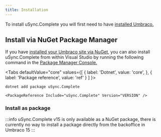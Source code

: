 ```yaml
---
title: Installation
---
```


To install uSync.Complete you will first need to have [installed Umbraco.](https://docs.umbraco.com/umbraco-cms/fundamentals/setup/install)


## Install via NuGet Package Manager 
If you have [installed your Umbraco site via NuGet](https://our.umbraco.com/documentation/Fundamentals/Setup/Install/install-umbraco-with-nuget), you can also install uSync.Complete from within Visual Studio by running the following command in the [Package Manager Console.](https://docs.microsoft.com/en-us/nuget/consume-packages/install-use-packages-powershell)



<Tabs
  defaultValue="core"
  values={[
    { label: 'Dotnet', value: 'core', },
    { label: 'Package reference', value: 'ref' }
  ]
}>
<TabItem value="core">

```cli
dotnet add package uSync.Complete
```

</TabItem>
<TabItem value="ref">

```cli
<PackageReference Include="uSync.Complete" Version="VERSION" />
```

</TabItem>
</Tabs>

### Install as package
:::info
uSync.Complete v15 is only available as a NuGet package, there is currently no way to install a package directly from the backoffice in Umbraco 15
:::
